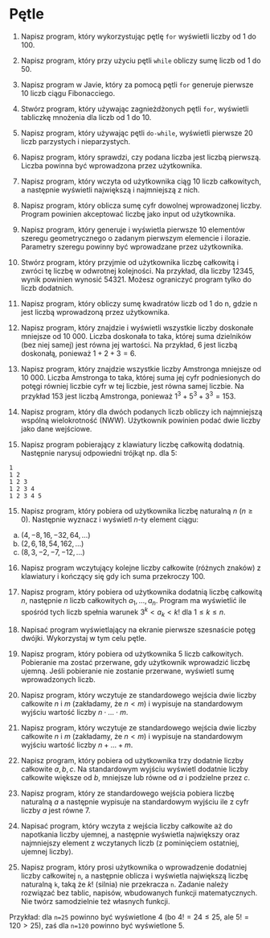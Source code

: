 # Pętle

1.  Napisz program, który wykorzystując pętlę `for` wyświetli liczby od 1 do 100.

2.  Napisz program, który przy użyciu pętli `while` obliczy sumę liczb od 1 do 50.

3.  Napisz program w Javie, który za pomocą pętli `for` generuje pierwsze 10 liczb ciągu Fibonacciego.

4.  Stwórz program, który używając zagnieżdżonych pętli `for`, wyświetli tabliczkę mnożenia dla liczb od 1 do 10.

5.  Napisz program, który używając pętli `do-while`, wyświetli pierwsze 20 liczb parzystych i nieparzystych.

6.  Napisz program, który sprawdzi, czy podana liczba jest liczbą pierwszą. Liczba powinna być wprowadzona przez użytkownika.

7.  Napisz program, który wczyta od użytkownika ciąg 10 liczb całkowitych, a następnie wyświetli największą i najmniejszą z nich.

8.  Napisz program, który oblicza sumę cyfr dowolnej wprowadzonej liczby. Program powinien akceptować liczbę jako input od użytkownika.

9.  Napisz program, który generuje i wyświetla pierwsze 10 elementów szeregu geometrycznego o zadanym pierwszym elemencie i ilorazie. Parametry szeregu powinny być wprowadzane przez użytkownika.

10. Stwórz program, który przyjmie od użytkownika liczbę całkowitą i zwróci tę liczbę w odwrotnej kolejności. Na przykład, dla liczby 12345, wynik powinien wynosić 54321. Możesz ograniczyć program tylko do liczb dodatnich.

11. Napisz program, który obliczy sumę kwadratów liczb od 1 do n, gdzie n jest liczbą wprowadzoną przez użytkownika.

12. Napisz program, który znajdzie i wyświetli wszystkie liczby doskonałe mniejsze od 10 000. Liczba doskonała to taka, której suma dzielników (bez niej samej) jest równa jej wartości. Na przykład, 6 jest liczbą doskonałą, ponieważ $1 + 2 + 3 = 6$.

13. Napisz program, który znajdzie wszystkie liczby Amstronga mniejsze od 10 000. Liczba Amstronga to taka, której suma jej cyfr podniesionych do potęgi równiej liczbie cyfr w tej liczbie, jest równa samej liczbie. Na przykład 153 jest liczbą Amstronga, ponieważ $1^3 + 5^3 + 3^3 = 153$.

14. Napisz program, który dla dwóch podanych liczb obliczy ich najmniejszą wspólną wielokrotność (NWW). Użytkownik powinien podać dwie liczby jako dane wejściowe.

15. Napisz program pobierający z klawiatury liczbę całkowitą dodatnią. Następnie narysuj odpowiedni trójkąt np. dla 5:

```         
1
1 2
1 2 3
1 2 3 4
1 2 3 4 5
```

15. Napisz program, który pobiera od użytkownika liczbę naturalną $n$ ($n\geqslant 0$). Następnie wyznacz i wyświetl $n$-ty element ciągu:

<!-- -->

a)  $(4,-8,16,-32,64,\ldots )$
b)  $(2,6,18,54,162,\ldots )$
c)  $(8,3,-2,-7,-12,\ldots )$

<!-- -->

16. Napisz program wczytujący kolejne liczby całkowite (różnych znaków) z klawiatury i kończący się gdy ich suma przekroczy 100.

17. Napisz program, który pobiera od użytkownika dodatnią liczbę całkowitą $n$, następnie $n$ liczb całkowitych $a_1, \ldots, a_n$. Program ma wyświetlić ile spośród tych liczb spełnia warunek $3^k < a_k <k!$ dla $1\leq k \leq n$.

18. Napisać program wyświetlający na ekranie pierwsze szesnaście potęg dwójki. Wykorzystaj w tym celu pętle.

19. Napisz program, który pobiera od użytkownika 5 liczb całkowitych. Pobieranie ma zostać przerwane, gdy użytkownik wprowadzić liczbę ujemną. Jeśli pobieranie nie zostanie przerwane, wyświetl sumę wprowadzonych liczb.

20. Napisz program, który wczytuje ze standardowego wejścia dwie liczby całkowite $n$ i $m$ (zakładamy, że $n < m$) i wypisuje na standardowym wyjściu wartość liczby $n\cdot \ldots \cdot m$.

21. Napisz program, który wczytuje ze standardowego wejścia dwie liczby całkowite $n$ i $m$ (zakładamy, że $n < m$) i wypisuje na standardowym wyjściu wartość liczby $n+ \ldots + m$.

22. Napisz program, który pobiera od użytkownika trzy dodatnie liczby całkowite $a, b, c$. Na standardowym wyjściu wyświetl dodatnie liczby całkowite większe od $b$, mniejsze lub równe od $a$ i podzielne przez $c$.

23. Napisz program, który ze standardowego wejścia pobiera liczbę naturalną $a$ a następnie wypisuje na standardowym wyjściu ile z cyfr liczby $a$ jest równe 7.

24. Napisać program, który wczyta z wejścia liczby całkowite aż do napotkania liczby ujemnej, a następnie wyświetla największy oraz najmniejszy element z wczytanych liczb (z pominięciem ostatniej, ujemnej liczby).

25. Napisz program, który prosi użytkownika o wprowadzenie dodatniej liczby całkowitej `n`, a następnie oblicza i wyświetla największą liczbę naturalną `k`, taką że $k!$ (silnia) nie przekracza `n`. Zadanie należy rozwiązać bez tablic, napisów, wbudowanych funkcji matematycznych. Nie twórz samodzielnie też własnych funkcji.

Przykład: dla `n=25` powinno być wyświetlone 4 (bo $4!=24 \leqslant 25$, ale $5!=120 > 25$), zaś dla `n=120` powinno być wyświetlone 5.